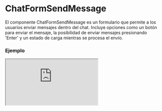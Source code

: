 # ChatFormSendMessage

El componente ChatFormSendMessage es un formulario que permite a los usuarios enviar mensajes dentro del chat. Incluye opciones como un botón para enviar el mensaje, la posibilidad de enviar mensajes presionando 'Enter' y un estado de carga mientras se procesa el envío.


### Ejemplo

<Iframe
  minHeightIframe="30dvh"
  src="https://fenextjs-component-storybook.vercel.app/iframe.html?args=&id=chat-chatformsendmessage--index&viewMode=story"
/>

### Importacion

Para importar el componente ChatFormSendMessage, se puede hacer desde fenextjs

```tsx copy
import { ChatFormSendMessage } from "fenextjs";
```

### Parametros

| Parametro          | Tipo                                                             | Requerido | Default | Descripcion                                                                                       |
| ------------------ | ---------------------------------------------------------------- | --------- | ------- | ------------------------------------------------------------------------------------------------- |
| onSubmit           | RequestProps\<ChatFormSendMessageDataProps, RequestResultProps\> | no        |         | Función que se ejecuta al enviar el mensaje, recibiendo los datos del formulario como parámetros. |
| loader             | boolean                                                          | no        | false   | Indica si el formulario está en estado de carga, deshabilitando la interacción del usuario.       |
| useSubmitInEnter   | boolean                                                          | no        | true    | Si se debe permitir el envío del mensaje presionando 'Enter'.                                     |
| btnChildren        | ReactNode                                                        | no        | Send    | Contenido del botón para enviar el mensaje.                                                       |
| placeholderMessage | string                                                           | no        | Message | Texto de placeholder que se mostrará en el campo del mensaje.                                     |

### Storybook

Para ver el storybook del componente lo puede hacer con este [link](https://fenextjs-component-storybook.vercel.app/?path=/story/chat-chatformsendmessage--index)

### Usos

- Formulario básico de enviar mensaje

```tsx copy
<ChatFormSendMessage
  onSubmit={async (data) => {
    console.log(data);
  }}
/>
```

- Formulario con botón y placeholder personalizados

```tsx copy
<ChatFormSendMessage
  btnChildren="Enviar"
  placeholderMessage="Escribe tu mensaje aquí"
/>
```

- Formulario sin envío con Enter

```tsx copy
<ChatFormSendMessage useSubmitInEnter={false} />
```
